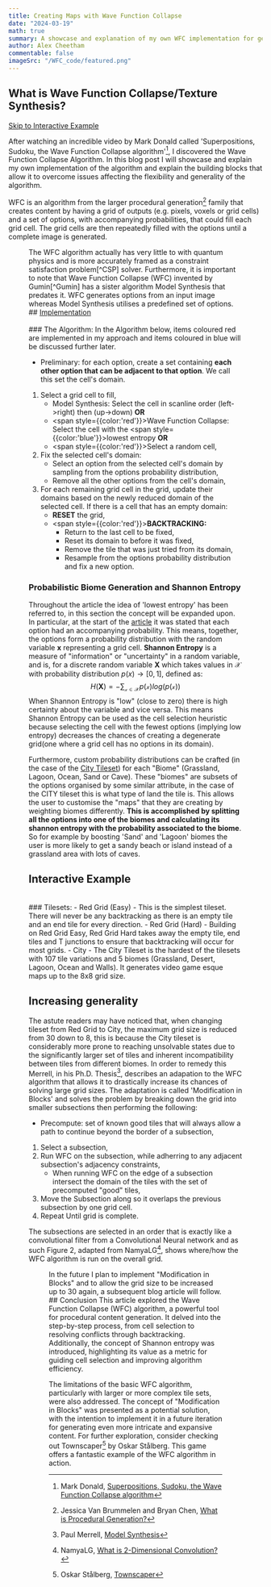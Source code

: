 ```yaml
---
title: Creating Maps with Wave Function Collapse
date: "2024-03-19"
math: true
summary: A showcase and explanation of my own WFC implementation for generating video game maps and discussion of potential further improvements.
author: Alex Cheetham
commentable: false
imageSrc: "/WFC_code/featured.png"
---
```

## What is Wave Function Collapse/Texture Synthesis?
[Skip to Interactive Example](#interactive-example)

After watching an incredible video by Mark Donald called 'Superpositions, Sudoku, the Wave Function Collapse algorithm'[^Donald], I discovered the Wave Function Collapse Algorithm.
In this blog post I will showcase and explain my own implementation of the algorithm and explain the building blocks that allow it to overcome issues affecting the flexibility and generality of the algorithm.

WFC is an algorithm from the larger procedural generation[^Procgen] family that creates content by having a grid of outputs (e.g. pixels, voxels or grid cells)
 and a set of options, with accompanying probabilities, that could fill each grid cell. The grid cells are then repeatedly filled with the options until a complete image is generated. 

<Figure src='/WFC_code/wfc_image.drawio.png' caption='Visualisation of the output grids and options' number='1' />
The WFC algorithm actually has very little to with quantum physics and is more accurately framed as a constraint satisfaction problem[^CSP] solver.
Furthermore, it is important to note that Wave Function Collapse (WFC) invented by Gumin[^Gumin] has a sister algorithm Model Synthesis that predates it.
WFC generates options from an input image whereas Model Synthesis utilises a predefined set of options. 
## <ins>Implementation</ins>
<br />
<br />
### The Algorithm:
In the Algorithm below, items coloured red are implemented in my approach and items coloured in blue will be discussed further later.

- Preliminary: for each option, create a set containing **each other option that can be adjacent to that option**. We call this set the cell's domain.
1. Select a grid cell to fill,
    - Model Synthesis: Select the cell in scanline order (left->right) then (up->down) **OR**
    - <span style={{color:'red'}}>Wave Function Collapse</span>: Select the cell with the <span style={{color:'blue'}}>lowest entropy </span>**OR**
    - <span style={{color:'red'}}>Select a random cell</span>,
2. Fix the selected cell's domain:
    - Select an option from the selected cell's domain by sampling from the options probability distribution,
    - Remove all the other options from the cell's domain,
3. For each remaining grid cell in the grid, update their domains based on the newly reduced domain of the selected cell. If there is a cell that has an empty domain:
    - **RESET** the grid,
    - <span style={{color:'red'}}>**BACKTRACKING:** </span>
        - Return to the last cell to be fixed,
        - Reset its domain to before it was fixed,
        - Remove the tile that was just tried from its domain,
        - Resample from the options probability distribution and fix a new option.
### Probabilistic Biome Generation and Shannon Entropy
Throughout the article the idea of 'lowest entropy' has been referred to, in this section the concept will be expanded upon.
In particular, at the start of the [article](#what-is-wave-function-collapsetexture-synthesis) it was stated that each option had an accompanying probability.
This means, together, the options form a probability distribution with the random variable  $\mathbf{x}$ representing a grid cell.
**Shannon Entropy** is a measure of "information" or "uncertainty" in a random variable, and is, for a discrete random variable $\mathbf{X}$ which takes values in $\mathcal{X}$ with probability distribution 
$p(x)\rightarrow [0,1]$, defined as:
$$
H(\mathbf{X})=-\sum_{\mathcal{x}\in \mathcal{X}}p(\mathcal{x})log(p(\mathcal{x}))
$$
 When Shannon Entropy is "low" (close to zero) there is high certainty about the variable and vice versa. This means 
Shannon Entropy can be used as the cell selection heuristic because selecting the cell with the fewest options (implying low entropy) decreases the chances of creating a degenerate grid(one where a grid cell has no options in its domain).


Furthermore, custom probability distributions can  be crafted (in the case of the [City Tileset](#tilesets)) for each "Biome" (Grassland, Lagoon, Ocean, Sand or Cave). These "biomes" are 
subsets of the options organised by some similar attribute, in the case of the CITY tileset this is what type of land the tile is. 
This allows the user to customise the "maps" that they are creating by weighting biomes differently. **This is accomplished by splitting all the options into one of the biomes
and calculating its shannon entropy with the probability associated to the biome**. So for example by boosting 'Sand' and 'Lagoon' biomes the user is more likely to get a sandy beach 
or island instead of a grassland area with lots of caves.
## Interactive Example
<br />
<WFCCONTAINER />
### Tilesets:
- Red Grid (Easy) - This is the simplest tileset. There will never be any backtracking as there is an empty tile and 
an end tile for every direction.
- Red Grid (Hard) - Building on Red Grid Easy, Red Grid Hard takes away the empty tile, end tiles and T junctions to ensure that backtracking 
will occur for most grids.
- City - The City Tileset is the hardest of the tilesets with 107 tile variations and 5 biomes (Grassland, Desert, Lagoon, Ocean and Walls). It generates
video game esque maps up to the 8x8 grid size. 


## Increasing generality
The astute readers may have noticed that, when changing tileset from Red Grid to City, the maximum grid size is reduced from
30 down to 8, this is because the City tileset is considerably more prone to reaching unsolvable states due to the significantly
larger set of tiles and inherent incompatibility between tiles from different biomes. In order to remedy this Merrell, in his Ph.D. Thesis[^Thesis], 
describes an adapation to the WFC algorithm that allows it to drastically increase its chances of solving large grid sizes.
The adaptation is called 'Modification in Blocks' and solves the problem by breaking down the grid into smaller subsections
then performing the following:
- Precompute: set of known good tiles that will always allow a path to continue beyond the border of a subsection,
1. Select a subsection,
2. Run WFC on the subsection, while adherring to any adjacent subsection's adjacency constraints,
    - When running WFC on the edge of a subsection intersect the domain of the tiles with the set of precomputed "good" tiles,
3. Move the Subsection along so it overlaps the previous subsection by one grid cell.
4. Repeat Until grid is complete.

The subsections are selected in an order that is exactly like a convolutional filter from a Convolutional Neural network and as such Figure 2, adapted from NamyaLG[^Namya],
shows where/how the WFC algorithm is run on the overall grid.
<Figure src='/WFC_code/filter.gif' caption='Visualisation of a Convolutional Filter/Modification in Blocks Subsection Selection' number='2' />
In the future I plan to implement "Modification in Blocks" and to allow the grid size to be increased up to 30 again, a subsequent blog article will follow.
## Conclusion
This article explored the Wave Function Collapse (WFC) algorithm, a powerful tool for procedural content generation.
 It delved into the step-by-step process, from cell selection to resolving conflicts through backtracking. 
 Additionally, the concept of Shannon entropy was introduced, highlighting its value as a metric for guiding cell selection and improving algorithm efficiency.

The limitations of the basic WFC algorithm, particularly with larger or more complex tile sets, were also addressed. 
The concept of "Modification in Blocks" was presented as a potential solution, with the intention to implement it in a future iteration for generating even more intricate and expansive content. 
For further exploration, consider checking out Townscaper[^Townscaper] by Oskar Stålberg.
This game offers a fantastic example of the WFC algorithm in action.
[^Donald]: Mark Donald, [Superpositions, Sudoku, the Wave Function Collapse algorithm](https://www.youtube.com/watch?v=2SuvO4Gi7uY&t=271s&ab_channel=MartinDonald)
[^Merrell]: Paul Merrell, [Comparing Model Synthesis and Wave Function Collapse](https://paulmerrell.org/wp-content/uploads/2021/07/comparison.pdf)
[^Gumin]: Maxim Gumin, [Wave Function Collapse](https://github.com/mxgmn/WaveFunctionCollapse)
[^CSP]: Milos Simic, Michal Aibin [Constraint Satisfaction Problems](https://www.baeldung.com/cs/csp#:~:text=In%20a%20CSP%2C%20we%20have,we%20fulfill%20all%20the%20constraints.)
[^Thesis]: Paul Merrell, [Model Synthesis](https://paulmerrell.org/wp-content/uploads/2021/06/thesis.pdf)
[^Namya]: NamyaLG, [What is 2-Dimensional Convolution?](https://medium.com/theleanprogrammer/2-dimensional-convolution-189abb174d92)
[^Townscaper]: Oskar Stålberg, [Townscaper](https://oskarstalberg.com/Townscaper/)
[^Procgen]: Jessica Van Brummelen and Bryan Chen, [What is Procedural Generation?](https://www.mit.edu/~jessicav/6.S198/Blog_Post/ProceduralGeneration.html)

